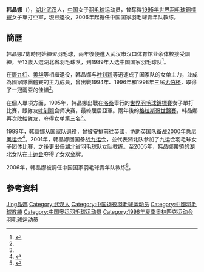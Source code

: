 {{noteTA|G1=Badminton}}
{{Infobox 羽球選手
| playername              = 韩晶娜
| image                   =
| caption                 = 
| birth_name              = 
| date_of_birth           = {{birth date and age|1975|1|16}}
| place_of_birth          = {{CHN}}[[湖北省|湖北省]][[武汉市|武汉市]][[硚口区|硚口区]]
| height                  = 
| weight                  = 
| event                   = 女子單打
| highest_ranking         =  
| date_of_highest_ranking = 
| country                 = {{CHN}}
| current_ranking         = 已退役
| years_started           = 1989年
| years_retired           = 1999年
| coach                   = 
| handedness              = 右手
| best_result             = 
| bwf_profile             = 73794F36-C0BD-4C37-8ADC-479E71101482
| bwf_id                  = 4809
}}
{{MedalTableTop}}
{{MedalSport | 女子[[羽毛球|羽毛球]]}}
{{MedalCountry | {{CHN}}}}
{{MedalCompetition | [[優霸盃|優霸盃]]}}
{{MedalSilver | [[1994年優霸盃|1994年 雅加達]] | 女子團體 }}
{{MedalSilver | [[1996年優霸盃|1996年 香港]] | 女子團體 }}
{{MedalGold | [[1998年優霸盃|1998年 香港]] | 女子團體 }}
{{MedalCompetition | [[蘇迪曼盃|蘇迪曼盃]]}}
{{MedalGold | [[1995年蘇迪曼盃|1995年 洛桑]] | 混合團體 }}
{{MedalCompetition | [[世界羽毛球錦標賽|世界羽毛球錦標賽]]}}
{{MedalSilver | [[1995年世界羽毛球錦標賽|1995年 洛桑]] | 女子單打}}
{{MedalBronze | [[1997年世界羽毛球錦標賽|1997年 格拉斯哥]] | 女子單打}}
{{MedalCompetition | [[世界青年羽毛球錦標賽|世界青年羽毛球錦標賽]]}}
{{MedalGold | [[1992年世界青年羽毛球錦標賽|1992年 雅加達]] | 女子雙打}}
{{MedalBottom}}
'''韩晶娜'''（{{bd|1975年|1月16日|||catIdx=Han韩晶娜}}），[[湖北|湖北]][[武汉|武汉]]人，[[中华人民共和国|中国]]女子[[羽毛球|羽毛球]]运动员，曾奪得[[1995年世界羽毛球錦標賽|1995年世界羽毛球錦標賽]]女子單打亞軍，現已退役，2006年起擔任中国国家羽毛球青年队教练。

==簡歷==
韩晶娜7歲時開始練習羽毛球，兩年後便進入武汉市汉口体育馆业余体校接受訓練，至13歲入選湖北省羽毛球队，到1989年入选[[中国国家羽毛球队|中国国家羽毛球队]]<ref name="羽毛球杂志">{{cite news|title=韩晶娜|url=http://sports.qq.com/a/20080707/000546_2.htm|newspaper=《羽毛球杂志》|date=2008-07-07}}</ref>。

在[[唐九红|唐九红]]、[[黄华_(羽毛球运动员)|黄华]]等相繼退役，韩晶娜与[[叶钊颖|叶钊颖]]等迅速成了国家队的女单主力，並成為國家隊團體賽的主力成員，曾出戰1994年、1996年和1998年三届[[尤伯杯|尤伯杯]]，取得了一冠兩亞的佳績<ref name="羽毛球杂志"/>。

在個人單項方面，1995年，韩晶娜出戰在[[洛桑|洛桑]]舉行的[[1995年世界羽毛球錦標賽|世界羽毛球錦標賽]]女子單打比賽，跟隊友[[叶钊颖|叶钊颖]]会师决赛，最終屈居亞軍。兩年後的[[格拉斯哥|格拉斯哥]][[1997年世界羽毛球錦標賽|世錦賽]]，韩晶娜再次敗給隊友，夺得女单第三名<ref name="羽毛球杂志"/>。

1999年，韩晶娜从国家队退役，曾被安排前往英國，协助英国队备战[[2000年悉尼奥运会|2000年悉尼奥运会]]<ref>{{cite news|title=韩晶娜曾雅琼退役 远赴英伦开洋荤|url=http://www.wccdaily.com.cn/9907/06/tyxw_5.html|newspaper=《四川日报》|date=1999-07-06}}{{dead link|date=2018年5月 |bot=InternetArchiveBot |fix-attempted=yes }}</ref>。2001年，韩晶娜回国备战[[九运会|九运会]]，並代表湖北队参加了九运会羽毛球女子团体比赛，之後更出任湖北省羽毛球队女队教练。至2005年，韩晶娜帶領的湖北女队在[[十运会|十运会]]夺得了女双金牌。

2006年，韩晶娜被調任中国国家羽毛球青年队教练<ref>{{cite news|title=昔日国羽女单主力韩晶娜 今日人生角色多变换|url=http://sports.qq.com/a/20080707/000545.htm|newspaper=《羽毛球杂志》|date=2008-07-07|accessdate=2012-02-02|archive-date=2016-03-10|archive-url=https://web.archive.org/web/20160310124903/http://sports.qq.com/a/20080707/000545.htm|dead-url=no}}</ref>。

== 參考資料 ==
{{reflist}}

{{苏迪曼杯冠军}}
{{尤伯杯冠军}}

{{Authority control}}
{{DEFAULTSORT:Han韩晶娜}}
[[Category:韩姓|Jing晶娜]]
[[Category:武汉人|Category:武汉人]]
[[Category:中国退役羽毛球运动员|Category:中国退役羽毛球运动员]]
[[Category:中國羽毛球教練|Category:中國羽毛球教練]]
[[Category:中国奥运羽毛球运动员|Category:中国奥运羽毛球运动员]]
[[Category:1996年夏季奥林匹克运动会羽毛球运动员|Category:1996年夏季奥林匹克运动会羽毛球运动员]]